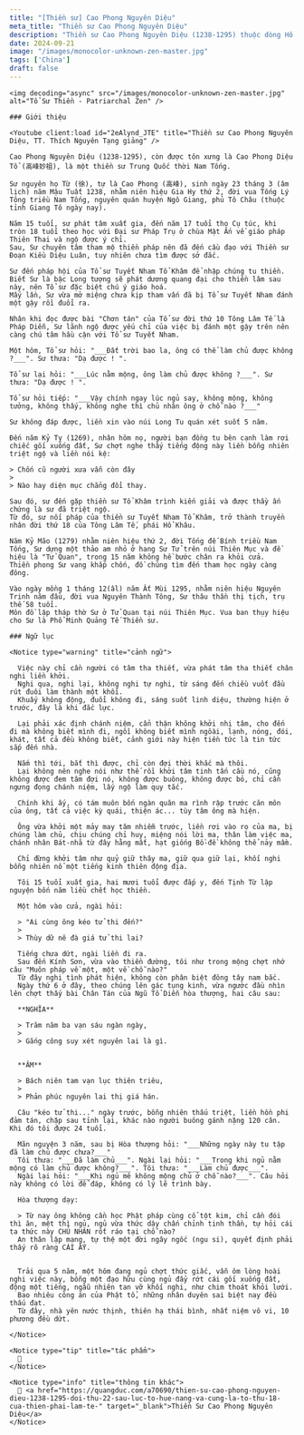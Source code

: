 ```yaml
---
title: "[Thiền sư] Cao Phong Nguyên Diệu"
meta_title: "Thiền sư Cao Phong Nguyên Diệu"
description: "Thiền sư Cao Phong Nguyên Diệu (1238-1295) thuộc dòng Hổ Khâu, phái Dương Kỳ, đời thứ 19 Tông Lâm Tế - Trung Quốc, là đệ tử nối pháp của Thiền sư Tuyết Nham Tổ Khâm"
date: 2024-09-21
image: "/images/monocolor-unknown-zen-master.jpg"
tags: ['China']
draft: false
---
```


<div className="grid xl:grid-cols-8 lg:grid-cols-8 md:grid-cols-2 sm:grid-cols-2 xs:grid-cols-1 gap-8 bg-body dark:bg-darkmode-body">

  <div className="lg:col-span-3 md:col-span-1">

    <img decoding="async" src="/images/monocolor-unknown-zen-master.jpg" alt="Tổ Sư Thiền - Patriarchal Zen" />

    ### Giới thiệu

    <Youtube client:load id="2eAlynd_JTE" title="Thiền sư Cao Phong Nguyên Diệu, TT. Thích Nguyên Tạng giảng" />

    Cao Phong Nguyên Diệu (1238-1295), còn được tôn xưng là Cao Phong Diệu Tổ (高峰妙祖), là một thiền sư Trung Quốc thời Nam Tống.

    Sư nguyên họ Từ (徐), tự là Cao Phong (高峰), sinh ngày 23 tháng 3 (âm lịch) năm Mậu Tuất 1238, nhằm niên hiệu Gia Hy thứ 2, đời vua Tống Lý Tông triều Nam Tống, nguyên quán huyện Ngô Giang, phủ Tô Châu (thuộc tỉnh Giang Tô ngày nay).

    Năm 15 tuổi, sư phát tâm xuất gia, đến năm 17 tuổi thọ Cụ túc, khi tròn 18 tuổi theo học với Đại sư Pháp Trụ ở chùa Mật Ấn về giáo pháp Thiên Thai và ngộ được ý chỉ.
    Sau, Sư chuyên tâm tham mộ thiền pháp nên đã đến cầu đạo với Thiền sư Đoạn Kiều Diệu Luân, tuy nhiên chưa tìm được sở đắc.

    Sư đến pháp hội của Tổ sư Tuyết Nham Tổ Khâm để nhập chúng tu thiền.
    Biết Sư là bậc Long tượng sẽ phát dương quang đại cho thiền lâm sau này, nên Tổ sư đặc biệt chú ý giáo hoá.
    Mấy lần, Sư vừa mở miệng chưa kịp tham vấn đã bị Tổ sư Tuyết Nham đánh một gậy rồi đuổi ra.

    Nhân khi đọc được bài "Chơn tán" của Tổ sư đời thứ 10 Tông Lâm Tế là Pháp Diễn, Sư lãnh ngộ được yếu chỉ của việc bị đánh một gậy trên nên càng chú tâm hầu cận với Tổ sư Tuyết Nham.

    Một hôm, Tổ sư hỏi: "___Đất trời bao la, ông có thể làm chủ được không ?___". Sư thưa: "Dạ được ! ".

    Tổ sư lại hỏi: "___Lúc nằm mộng, ông làm chủ được không ?___". Sư thưa: "Dạ được ! ".

    Tổ sư hỏi tiếp: "___Vậy chính ngay lúc ngủ say, không mộng, không tưởng, không thấy, không nghe thì chủ nhân ông ở chỗ nào ?___"

    Sư không đáp được, liền xin vào núi Long Tu quán xét suốt 5 năm.

    Đến năm Kỷ Tỵ (1269), nhân hôm nọ, người bạn đồng tu bên cạnh làm rơi chiếc gối xuống đất, Sư chợt nghe thấy tiếng động này liền bỗng nhiên triệt ngộ và liền nói kệ:

    > Chốn cũ người xưa vẫn còn đây
    >
    > Nào hay diện mục chẳng đổi thay.

    Sau đó, sư đến gặp thiền sư Tổ Khâm trình kiến giải và được thầy ấn chứng là sư đã triệt ngộ.
    Từ đó, sư nối pháp của thiền sư Tuyết Nham Tổ Khâm, trở thành truyền nhân đời thứ 18 của Tông Lâm Tế, phái Hổ Khâu.

    Năm Kỷ Mão (1279) nhằm niên hiệu thứ 2, đời Tống đế Bính triều Nam Tống, Sư dựng một thảo am nhỏ ở hang Sư Tử trên núi Thiên Mục và đề hiệu là "Tử Quan", trong 15 năm không hề bước chân ra khỏi cửa.
    Thiền phong Sư vang khắp chốn, đồ chúng tìm đến tham học ngày càng đông.

    Vào ngày mồng 1 tháng 12(âl) năm Ất Mùi 1295, nhằm niên hiệu Nguyên Trinh năm đầu, đời vua Nguyên Thành Tông, Sư thâu thần thị tịch, trụ thế 58 tuổi.
    Môn đồ lập tháp thờ Sư ở Tử Quan tại núi Thiên Mục. Vua ban thụy hiệu cho Sư là Phổ Minh Quảng Tế Thiền sư.


  </div>

  <div className="lg:col-span-5 md:col-span-1">

    ### Ngữ lục

    <Notice type="warning" title="cảnh ngữ">

      Việc này chỉ cần người có tâm tha thiết, vừa phát tâm tha thiết chân nghi liền khởi.
      Nghi qua, nghi lại, không nghi tự nghi, từ sáng đến chiều vuốt đầu rút đuôi làm thành một khối.
      Khuấy không động, đuổi không đi, sáng suốt linh diệu, thường hiện ở trước, đây là khi đắc lực.

      Lại phải xác định chánh niệm, cẩn thận không khởi nhị tâm, cho đến đi mà không biết mình đi, ngồi không biết mình ngôài, lạnh, nóng, đói, khát, tất cả đều không biết, cảnh giới này hiện tiền tức là tin tức sắp đến nhà.

      Nắm thì tới, bắt thì được, chỉ còn đợi thời khắc mà thôi.
      Lại không nên nghe nói như thế rồi khởi tâm tinh tấn cầu nó, cũng không được đem tâm đợi nó, không được buông, không được bỏ, chỉ cần ngưng đọng chánh niệm, lấy ngộ làm quy tắc.

      Chính khi ấy, có tám muôn bốn ngàn quân ma rình rập trước căn môn của ông, tất cả việc kỳ quái, thiện ác... tùy tâm ông mà hiện.

      Ông vừa khởi một mảy may tâm nhiễm trước, liền rơi vào rọ của ma, bị chúng làm chủ, chịu chúng chỉ huy, miệng nói lời ma, thân làm việc ma, chánh nhân Bát-nhã từ đây hằng mất, hạt giống Bồ-đề không thể nảy mầm.

      Chỉ đừng khởi tâm như quỷ giữ thây ma, giữ qua giữ lại, khối nghi bỗng nhiên nổ một tiếng kinh thiên động địa.

      Tôi 15 tuổi xuất gia, hai mươi tuổi được đắp y, đến Tịnh Từ lập nguyện bốn năm liều chết học thiền.

      Một hôm vào cửa, ngài hỏi:

      > "Ai cùng ông kéo tử thi đến?"
      >
      > Thùy dữ nê đà giá tử thi lai?

      Tiếng chưa dứt, ngài liền đi ra.
      Sau đến Kính Sơn, vừa vào thiền đường, tôi như trong mộng chợt nhớ câu "Muôn pháp về một, một về chỗ nào?"
      Từ đây nghi tình phát hiện, không còn phân biệt đông tây nam bắc.
      Ngày thứ 6 ở đây, theo chúng lên gác tụng kinh, vừa ngước đầu nhìn lên chợt thấy bài Chân Tán của Ngũ Tổ Diễn hòa thượng, hai câu sau:

      **NGHĨA**

      > Trăm năm ba vạn sáu ngàn ngày,
      >
      > Gắng công suy xét nguyên lai là gì.


      **ÂM**

      > Bách niên tam vạn lục thiên triêu,
      >
      > Phản phúc nguyên lai thị giá hán.

      Câu "kéo tử thi..." ngày trước, bỗng nhiên thấu triệt, liền hồn phi đảm tán, chặp sau tỉnh lại, khác nào người buông gánh nặng 120 cân. Khi đó tôi được 24 tuổi.

      Mãn nguyện 3 năm, sau bị Hòa thượng hỏi: "___Những ngày này tu tập đã làm chủ được chưa?___"
      Tôi thưa: "___Đã làm chủ___". Ngài lại hỏi: "___Trong khi ngủ nằm mộng có làm chủ được không?___". Tôi thưa: "___Làm chủ được___".
      Ngài lại hỏi: "___Khi ngủ mê không mộng chủ ở chỗ nào?___". Câu hỏi này không có lời để đáp, không có lý lẽ trình bày.

      Hòa thượng dạy:

      > Từ nay ông không cần học Phật pháp cùng cổ tột kim, chỉ cần đói thì ăn, mệt thì ngủ, ngủ vừa thức dậy chấn chỉnh tinh thần, tự hỏi cái ta thức này CHỦ NHÂN rốt ráo tại chỗ nào?
      An thân lập mạng, tự thệ một đời ngây ngốc (ngu si), quyết định phải thấy rõ ràng CÁI ẤY.


      Trải qua 5 năm, một hôm đang ngủ chợt thức giấc, vẫn ôm lòng hoài nghi việc này, bỗng một đạo hữu cùng ngủ đẩy rớt cái gối xuống đất, động một tiếng, ngẫu nhiên tan vỡ khối nghi, như chim thoát khỏi lưới.
      Bao nhiêu công án của Phật tổ, những nhân duyên sai biệt nay đều thấu đạt.
      Từ đây, nhà yên nước thịnh, thiên hạ thái bình, nhất niệm vô vi, 10 phương đều dứt.

    </Notice>

    <Notice type="tip" title="tác phẩm">
      📖
    </Notice>

    <Notice type="info" title="thông tin khác">
      🧷 <a href="https://quangduc.com/a70690/thien-su-cao-phong-nguyen-dieu-1238-1295-doi-thu-22-sau-luc-to-hue-nang-va-cung-la-to-thu-18-cua-thien-phai-lam-te-" target="_blank">Thiền Sư Cao Phong Nguyên Diệu</a>
    </Notice>



  </div>

</div>
